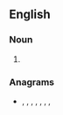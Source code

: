{{also|DSO|DSÖ}}

==English==

===Noun===
{{en-noun}}

# {{alternative spelling of|dzo|lang=en}}

===Anagrams===
* {{l|en|DOS}}, {{l|en|DoS}}, {{l|en|do's}}, {{l|en|dos}}, {{l|en|ODS}}, {{l|en|ods}}, {{l|en|SDO}}, {{l|en|sod}}